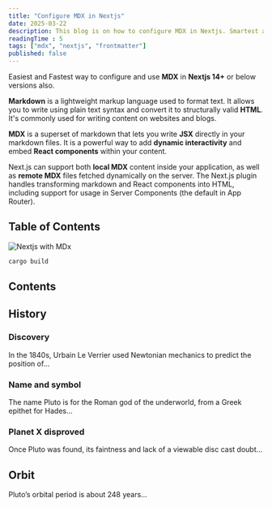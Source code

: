```yaml
---
title: "Configure MDX in Nextjs"
date: 2025-03-22
description: This blog is on how to configure MDX in Nextjs. Smartest and fastest way to create pages.
readingTime : 5
tags: ["mdx", "nextjs", "frontmatter"]
published: false
---
```


Easiest and Fastest way to configure and use **MDX** in **Nextjs 14+** or below versions also.

**Markdown** is a lightweight markup language used to format text. It allows you to write using plain text syntax and convert it to structurally valid **HTML**. It's commonly used for writing content on websites and blogs.

**MDX** is a superset of markdown that lets you write **JSX** directly in your markdown files. It is a powerful way to add **dynamic interactivity** and embed **React components** within your content.

Next.js can support both **local MDX** content inside your application, as well as **remote MDX** files fetched dynamically on the server. The Next.js plugin handles transforming markdown and React components into HTML, including support for usage in Server Components (the default in App Router).

## Table of Contents

![Nextjs with MDx](https://imgur.com/8Lc1PrM.png)

```bash
cargo build
```

## Contents

## History

### Discovery

In the 1840s, Urbain Le Verrier used Newtonian mechanics to predict the
position of…

### Name and symbol

The name Pluto is for the Roman god of the underworld, from a Greek epithet for
Hades…

### Planet X disproved

Once Pluto was found, its faintness and lack of a viewable disc cast doubt…

## Orbit

Pluto’s orbital period is about 248 years…
